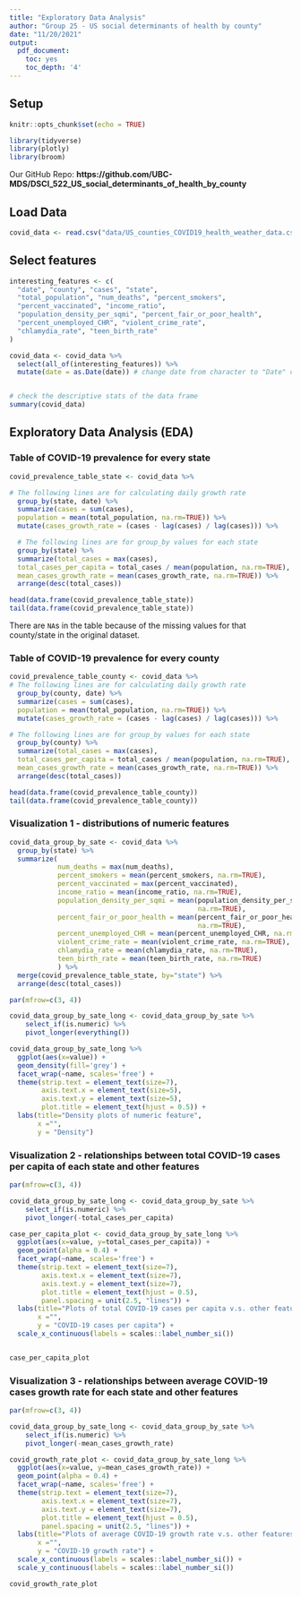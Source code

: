 ```yaml
---
title: "Exploratory Data Analysis"
author: "Group 25 - US social determinants of health by county"
date: "11/20/2021"
output:
  pdf_document:
    toc: yes
    toc_depth: '4'
---
```


## Setup
```r
knitr::opts_chunk$set(echo = TRUE)
```

```r
library(tidyverse)
library(plotly)
library(broom)

```

Our GitHub Repo: 
**https://github.com/UBC-MDS/DSCI_522_US_social_determinants_of_health_by_county**


## Load Data

```r
covid_data <- read.csv("data/US_counties_COVID19_health_weather_data.csv")
```

## Select features

```r
interesting_features <- c(
  "date", "county", "cases", "state", 
  "total_population", "num_deaths", "percent_smokers", 
  "percent_vaccinated", "income_ratio", 
  "population_density_per_sqmi", "percent_fair_or_poor_health",
  "percent_unemployed_CHR", "violent_crime_rate", 
  "chlamydia_rate", "teen_birth_rate"
)

covid_data <- covid_data %>% 
  select(all_of(interesting_features)) %>%
  mutate(date = as.Date(date)) # change date from character to "Date" class


# check the descriptive stats of the data frame 
summary(covid_data)
```

## Exploratory Data Analysis (EDA)

### Table of COVID-19 prevalence for every state



```r
covid_prevalence_table_state <- covid_data %>%

# The following lines are for calculating daily growth rate
  group_by(state, date) %>%
  summarize(cases = sum(cases),
  population = mean(total_population, na.rm=TRUE)) %>%
  mutate(cases_growth_rate = (cases - lag(cases) / lag(cases))) %>%

  # The following lines are for group_by values for each state
  group_by(state) %>%
  summarize(total_cases = max(cases),
  total_cases_per_capita = total_cases / mean(population, na.rm=TRUE),
  mean_cases_growth_rate = mean(cases_growth_rate, na.rm=TRUE)) %>%
  arrange(desc(total_cases))

head(data.frame(covid_prevalence_table_state))
tail(data.frame(covid_prevalence_table_state))

```
There are `NA`s in the table because of the missing values for that county/state in the original dataset.

### Table of COVID-19 prevalence for every county

```r
covid_prevalence_table_county <- covid_data %>%
# The following lines are for calculating daily growth rate
  group_by(county, date) %>%
  summarize(cases = sum(cases),
  population = mean(total_population, na.rm=TRUE)) %>%
  mutate(cases_growth_rate = (cases - lag(cases) / lag(cases))) %>%

# The following lines are for group_by values for each state
  group_by(county) %>%
  summarize(total_cases = max(cases),
  total_cases_per_capita = total_cases / mean(population, na.rm=TRUE),
  mean_cases_growth_rate = mean(cases_growth_rate, na.rm=TRUE)) %>%
  arrange(desc(total_cases)) 

head(data.frame(covid_prevalence_table_county))
tail(data.frame(covid_prevalence_table_county))

```

### Visualization 1 - distributions of numeric features

```r
covid_data_group_by_sate <- covid_data %>%
  group_by(state) %>%
  summarize(
            num_deaths = max(num_deaths), 
            percent_smokers = mean(percent_smokers, na.rm=TRUE), 
            percent_vaccinated = max(percent_vaccinated), 
            income_ratio = mean(income_ratio, na.rm=TRUE), 
            population_density_per_sqmi = mean(population_density_per_sqmi, 
                                               na.rm=TRUE), 
            percent_fair_or_poor_health = mean(percent_fair_or_poor_health, 
                                               na.rm=TRUE), 
            percent_unemployed_CHR = mean(percent_unemployed_CHR, na.rm=TRUE), 
            violent_crime_rate = mean(violent_crime_rate, na.rm=TRUE), 
            chlamydia_rate = mean(chlamydia_rate, na.rm=TRUE), 
            teen_birth_rate = mean(teen_birth_rate, na.rm=TRUE)
            ) %>%
  merge(covid_prevalence_table_state, by="state") %>%
  arrange(desc(total_cases)) 
```

```r


par(mfrow=c(3, 4))

covid_data_group_by_sate_long <- covid_data_group_by_sate %>%
    select_if(is.numeric) %>%
    pivot_longer(everything()) 

covid_data_group_by_sate_long %>%
  ggplot(aes(x=value)) + 
  geom_density(fill='grey') +
  facet_wrap(~name, scales='free') + 
  theme(strip.text = element_text(size=7),
        axis.text.x = element_text(size=5), 
        axis.text.y = element_text(size=5), 
        plot.title = element_text(hjust = 0.5)) +
  labs(title="Density plots of numeric feature",
       x ="", 
       y = "Density") 


```


### Visualization 2 - relationships between total COVID-19 cases per capita of each state and other features

```r
par(mfrow=c(3, 4))

covid_data_group_by_sate_long <- covid_data_group_by_sate %>%
    select_if(is.numeric) %>%
    pivot_longer(-total_cases_per_capita) 

case_per_capita_plot <- covid_data_group_by_sate_long %>%
  ggplot(aes(x=value, y=total_cases_per_capita)) + 
  geom_point(alpha = 0.4) +
  facet_wrap(~name, scales='free') +
  theme(strip.text = element_text(size=7),
        axis.text.x = element_text(size=7), 
        axis.text.y = element_text(size=7), 
        plot.title = element_text(hjust = 0.5), 
        panel.spacing = unit(2.5, "lines")) +
  labs(title="Plots of total COVID-19 cases per capita v.s. other features",
       x ="", 
       y = "COVID-19 cases per capita") +
  scale_x_continuous(labels = scales::label_number_si())


case_per_capita_plot
```



### Visualization 3 - relationships between average COVID-19 cases growth rate for each state and other features

```r
par(mfrow=c(3, 4))

covid_data_group_by_sate_long <- covid_data_group_by_sate %>%
    select_if(is.numeric) %>%
    pivot_longer(-mean_cases_growth_rate) 

covid_growth_rate_plot <- covid_data_group_by_sate_long %>%
  ggplot(aes(x=value, y=mean_cases_growth_rate)) + 
  geom_point(alpha = 0.4) +
  facet_wrap(~name, scales='free') +
  theme(strip.text = element_text(size=7),
        axis.text.x = element_text(size=7), 
        axis.text.y = element_text(size=7), 
        plot.title = element_text(hjust = 0.5), 
        panel.spacing = unit(2.5, "lines")) +
  labs(title="Plots of average COVID-19 growth rate v.s. other features",
       x ="", 
       y = "COVID-19 growth rate") +
  scale_x_continuous(labels = scales::label_number_si()) +
  scale_y_continuous(labels = scales::label_number_si())

covid_growth_rate_plot
```





